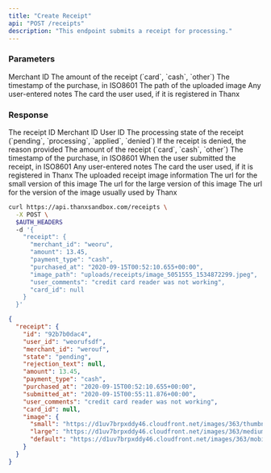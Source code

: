 ```yaml
---
title: "Create Receipt"
api: "POST /receipts"
description: "This endpoint submits a receipt for processing."
---
```


### Parameters

<ParamField body="merchant_id" type="string" required>
  Merchant ID
</ParamField>

<ParamField body="merchant_id" type="string" required>
  The amount of the receipt
</ParamField>

<ParamField body="amount" type="string" required>
  (`card`, `cash`, `other`)
</ParamField>

<ParamField body="purchased_at" type="string" required>
  The timestamp of the purchase, in ISO8601
</ParamField>

<ParamField body="image-path" type="string">
  The path of the uploaded image
</ParamField>

<ParamField body="user_comments" type="string">
  Any user-entered notes
</ParamField>

<ParamField body="card_id" type="string">
  The card the user used, if it is registered in Thanx
</ParamField>

### Response

<ResponseField name="id" type="string">
  The receipt ID
</ResponseField>

<ResponseField name="merchant_id" type="string">
  Merchant ID
</ResponseField>

<ResponseField name="user_id" type="string">
  User ID
</ResponseField>

<ResponseField name="state" type="enum">
  The processing state of the receipt (`pending`, `processing`, `applied`,
  `denied`)
</ResponseField>

<ResponseField name="rejection_text" type="string">
  If the receipt is denied, the reason provided
</ResponseField>

<ResponseField name="amount" type="decimal">
  The amount of the receipt
</ResponseField>

<ResponseField name="payment_type" type="enum">
  (`card`, `cash`, `other`)
</ResponseField>

<ResponseField name="purchased_at" type="string">
  The timestamp of the purchase, in ISO8601
</ResponseField>

<ResponseField name="submitted_at" type="string">
  When the user submitted the receipt, in ISO8601
</ResponseField>

<ResponseField name="user_comments" type="string">
  Any user-entered notes
</ResponseField>

<ResponseField name="card_id" type="string">
  The card the user used, if it is registered in Thanx
</ResponseField>

<ResponseField name="image" type="hash">
  The uploaded receipt image information
</ResponseField>

<ResponseField name="image.small" type="string">
  The url for the small version of this image
</ResponseField>

<ResponseField name="image.large" type="string">
  The url for the large version of this image
</ResponseField>

<ResponseField name="image.default" type="string">
  The url for the version of the image usually used by Thanx
</ResponseField>

<RequestExample>

```bash
curl https://api.thanxsandbox.com/receipts \
  -X POST \
  $AUTH_HEADERS
  -d '{
    "receipt": {
      "merchant_id": "weoru",
      "amount": 13.45,
      "payment_type": "cash",
      "purchased_at": "2020-09-15T00:52:10.655+00:00",
      "image_path": "uploads/receipts/image_5051555_1534872299.jpeg",
      "user_comments": "credit card reader was not working",
      "card_id": null
    }
  }'
```

</RequestExample>

<ResponseExample>

```json
{
  "receipt": {
    "id": "92b7b0dac4",
    "user_id": "weorufsdf",
    "merchant_id": "werouf",
    "state": "pending",
    "rejection_text": null,
    "amount": 13.45,
    "payment_type": "cash",
    "purchased_at": "2020-09-15T00:52:10.655+00:00",
    "submitted_at": "2020-09-15T00:55:11.876+00:00",
    "user_comments": "credit card reader was not working",
    "card_id": null,
    "image": {
      "small": "https://d1uv7brpxddy46.cloudfront.net/images/363/thumbnail/thumbnail-612c5e1821440637c0137be46d141e07.jpg?1604507010",
      "large": "https://d1uv7brpxddy46.cloudfront.net/images/363/medium/medium-612c5e1821440637c0137be46d141e07.jpg?1604507010",
      "default": "https://d1uv7brpxddy46.cloudfront.net/images/363/mobile/mobile-612c5e1821440637c0137be46d141e07.jpg?1604507010"
    }
  }
}
```

</ResponseExample>
